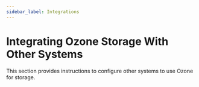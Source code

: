 ```yaml
---
sidebar_label: Integrations
---
```


# Integrating Ozone Storage With Other Systems


This section provides instructions to configure other systems to use Ozone for storage.

<DocCardList/>
